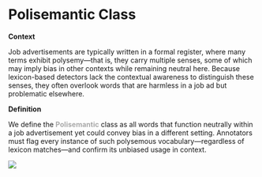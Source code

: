 # Polisemantic Class {#polisemantic}

**Context** 

Job advertisements are typically written in a formal register, where many terms exhibit polysemy—that is, they carry multiple senses, some of which may imply bias in other contexts while remaining neutral here. Because lexicon-based detectors lack the contextual awareness to distinguish these senses, they often overlook words that are harmless in a job ad but problematic elsewhere.


**Definition** 

We define the [**Polisemantic**]{style="color: #a9a9a9;"} class as all words that function neutrally within a job advertisement yet could convey bias in a different setting. Annotators must flag every instance of such polysemous vocabulary—regardless of lexicon matches—and confirm its unbiased usage in context.

![](images/Polisemantic.png)




